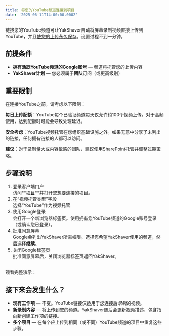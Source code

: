 ```yaml
---
title: 将您的YouTube频道连接到项目
date: '2025-06-11T14:00:00.000Z'
---
```


链接您的YouTube频道可让YakShaver自动将屏幕录制视频直接上传到YouTube，并且[使您的上传永久保存](/docs/make-uploads-permanent)。设置过程不到一分钟。

## 前提条件

* **拥有活跃YouTube频道的Google账号** — 频道将托管您的上传内容
* **YakShaver计划** — 您必须属于**团队**订阅（或更高级别）

## 重要限制

在连接YouTube之前，请考虑以下限制：

**每日上传配额**：YouTube每个已验证频道每天仅允许约100个视频上传。对于高频使用，达到配额时可能会导致处理延迟。

**安全考虑**：YouTube视频托管在您组织基础设施之外。如果无意中分享了未列出的链接，任何拥有链接的人都可以访问。

**建议**：对于录制量大或内容敏感的团队，建议使用SharePoint托管并调整过期策略。

## 步骤说明

1. 登录客户端门户\
   访问**[项目](https://portal.yakshaver.ai/settings/projects)**并打开您想要连接的项目。
2. 在“视频托管类型”字段\
   选择“YouTube”作为视频托管
3. 使用Google登录\
   会打开一个新浏览器标签页。使用拥有您YouTube频道的Google账号登录（或确认您已登录）。
4. 批准同意屏幕\
   Google会列出YakShaver所需权限。选择您希望YakShaver使用的频道，然后选择**继续**。
5. 关闭Google标签页\
   批准同意屏幕后，关闭浏览器标签页返回YakShaver。

\
观看完整演示：

<Youtube thumbnail="https://img.youtube.com/vi/Ke7uR7ZSn_U/maxresdefault.jpg" externalVideoLink="https://www.youtube.com/embed/Ke7uR7ZSn_U?si=QClYhHFffnlkRoat" />

## 接下来会发生什么？

* **现有工作项** — 不变。YouTube链接仅适用于您连接后*录制*的视频。
* **新录制内容** — 将上传到您的频道。YakShaver随后会更新视频描述，包含指向新创建工作项的链接。
* **多个项目** — 在每个应上传到相同（或不同）YouTube频道的项目中重复这些步骤。
